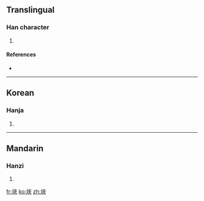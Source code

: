 ==Translingual==

===Han character===
{{Han char|rn=32|rad=土|as=07|sn=10|four=|canj=土大人人 (GKOO)}}

# {{defn|Han|sort=土07}}

====References====
* {{Han ref|kx=0229.260|dkj=05114|dj=0465.160|hdz=10443.100|uh=57C9|ud=22473}}

----

==Korean==

===Hanja===
{{ko-hanja|hangeul=협|rv=hyeop|mr=hyŏp}}

# {{defn|Korean}}

----

==Mandarin==

===Hanzi===
{{cmn-hanzi|pin=[[jiá]] ([[jia2]])|wg=chia<sup>2</sup>}}

# {{defn|Mandarin}}

[[fr:埉]]
[[ko:埉]]
[[zh:埉]]